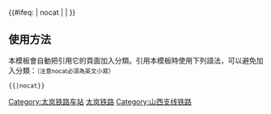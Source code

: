 {{鐵道路線|
| 模板名稱 = 太岚铁路
| 名稱 = [[太岚铁路]]
| 代表色 = #0033c9
| Logo = [[File:China Railways.svg|17px]]
| 背景顏色 = #FFFFFF
| 車站列表 = [[汾河站|汾河]] - [[西张站|西张]] - [[土堂站|土堂]] - [[柳林河站|柳林河]] - [[扫石站|扫石]] - [[古东站|古东]] - [[古交站|古交]] - [[镇城底站|镇城底]]
}}
<includeonly>{{#ifeq: {{{1}}} | nocat | <!--空--> | [[Category:太岚铁路车站]] }}</includeonly><noinclude>

==使用方法==
本模板會自動把引用它的頁面加入分類。引用本模板時使用下列語法，可以避免加入分類：<small>（注意nocat必須為英文小寫）</small>
 <nowiki>{{</nowiki>{{PAGENAME}}<nowiki>|nocat}}</nowiki>
[[Category:中國鐵路路線模板|太岚铁路]]
[[Category:山西支线铁路]]
</noinclude>